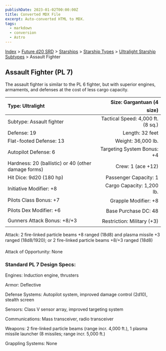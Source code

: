 ```yaml
---
publishDate: 2023-01-02T00:00:00Z
title: Converted MDX File
excerpt: Auto-converted HTML to MDX.
tags:
  - markdown
  - conversion
  - Astro
---
```


[Index](-index) > [Future d20 SRD](future-d20-srd-index) > [Starships](future-d20-srd-starships-index) > [Starship Types](future-d20-srd-starships-starship-types-index) > [Ultralight Starship Subtypes](future-d20-srd-starships-starship-types-ultralight-starship-subtypes-index) > Assault Fighter

## Assault Fighter (PL 7)

The assault fighter is similar to the PL 6 fighter, but with superior engines, armaments, and defenses at the cost of less cargo capacity.

| Type: Ultralight                                    |         Size: Gargantuan (4 size) |
| :-------------------------------------------------- | --------------------------------: |
| Subtype: Assault fighter                            | Tactical Speed: 4,000 ft. (8 sq.) |
| Defense: 19                                         |                   Length: 32 feet |
| Flat-footed Defense: 13                             |                Weight: 36,000 lb. |
| Autopilot Defense: 6                                |        Targeting System Bonus: +4 |
| Hardness: 20 (ballistic) or 40 (other damage forms) |                 Crew: 1 (ace +12) |
| Hit Dice: 9d20 (180 hp)                             |             Passenger Capacity: 1 |
| Initiative Modifier: +8                             |         Cargo Capacity: 1,200 lb. |
| Pilots Class Bonus: +7                              |              Grapple Modifier: +8 |
| Pilots Dex Modifier: +6                             |              Base Purchase DC: 48 |
| Gunners Attack Bonus: +8/+3                         |        Restriction: Military (+3) |

Attack: 2 fire-linked particle beams +8 ranged (18d8) and plasma missile +3 ranged (18d8/1920); or 2 fire-linked particle beams +8/+3 ranged (18d8)

Attack of Opportunity: None

### Standard PL 7 Design Specs:

Engines: Induction engine, thrusters

Armor: Deflective

Defense Systems: Autopilot system, improved damage control (2d10), stealth screen

Sensors: Class V sensor array, improved targeting system

Communications: Mass transceiver, radio transceiver

Weapons: 2 fire-linked particle beams (range incr. 4,000 ft.), 1 plasma missile launcher (8 missiles; range incr. 5,000 ft.)

Grappling Systems: None

